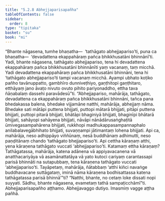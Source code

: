 ```yaml
---
title: "5.2.8 Abhejjaparisapañha"
tableOfContents: false
sidebar:
  order: 8
type: "tipitaka"
basket: "su"
book: "mi"
---
```



<DynamicBreadcrumb />

<Division number="137" book="mi">

<Paragraph number="740" book="mi">
“Bhante nāgasena, tumhe bhaṇatha—  ‘tathāgato abhejjapariso’ti, puna ca bhaṇatha—  ‘devadattena ekappahāraṃ pañca bhikkhusatāni bhinnānī’ti. Yadi, bhante nāgasena, tathāgato abhejjapariso, tena hi devadattena ekappahāraṃ pañca bhikkhusatāni bhinnānīti yaṃ vacanaṃ, taṃ micchā. Yadi devadattena ekappahāraṃ pañca bhikkhusatāni bhinnāni, tena hi ‘tathāgato abhejjapariso’ti tampi vacanaṃ micchā. Ayampi ubhato koṭiko pañho tavānuppatto, gambhīro dunniveṭhiyo, gaṇṭhitopi gaṇṭhitaro, etthāyaṃ jano āvaṭo nivuto ovuto pihito pariyonaddho, ettha tava ñāṇabalaṃ dassehi paravādesū”ti.
</Paragraph>

<Paragraph number="741" book="mi">
“Abhejjapariso, mahārāja, tathāgato, devadattena ca ekappahāraṃ pañca bhikkhusatāni bhinnāni, tañca pana bhedakassa balena, bhedake vijjamāne natthi, mahārāja, abhejjaṃ nāma. Bhedake sati mātāpi puttena bhijjati, puttopi mātarā bhijjati, pitāpi puttena bhijjati, puttopi pitarā bhijjati, bhātāpi bhaginiyā bhijjati, bhaginīpi bhātarā bhijjati, sahāyopi sahāyena bhijjati, nāvāpi nānādārusaṅghaṭitā ūmivegasampahārena bhijjati, rukkhopi madhukappasampannaphalo anilabalavegābhihato bhijjati, suvaṇṇampi jātimantaṃ lohena bhijjati. Api ca, mahārāja, neso adhippāyo viññūnaṃ, nesā buddhānaṃ adhimutti, neso paṇḍitānaṃ chando ‘tathāgato bhejjapariso’ti. Api cettha kāraṇaṃ atthi, yena kāraṇena tathāgato vuccati ‘abhejjapariso’ti. Katamaṃ ettha kāraṇaṃ? Tathāgatassa, mahārāja, katena adānena vā appiyavacanena vā anatthacariyāya vā asamānattatāya vā yato kutoci cariyaṃ carantassapi parisā bhinnāti na sutapubbaṃ, tena kāraṇena tathāgato vuccati ‘abhejjapariso’ti. Tayāpetaṃ, mahārāja, ñātabbaṃ ‘atthi kiñci navaṅge buddhavacane suttāgataṃ, iminā nāma kāraṇena bodhisattassa katena tathāgatassa parisā bhinnā’”ti? “Natthi, bhante, no cetaṃ loke dissati nopi suyyati. Sādhu, bhante nāgasena, evametaṃ tathā sampaṭicchāmī”ti.

</Paragraph>
</Division>

<Paragraph number="742" type="center" book="mi">
Abhejjaparisapañho aṭṭhamo.



</Paragraph>

<Paragraph number="743" type="center" book="mi">
Abhejjavaggo dutiyo.



</Paragraph>

<Paragraph number="744" type="center" book="mi">
Imasmiṃ vagge aṭṭha pañhā.
</Paragraph>